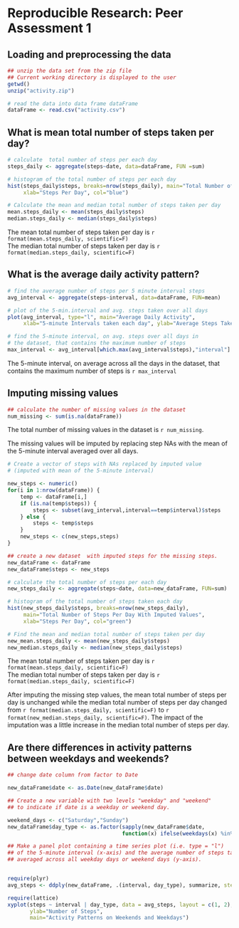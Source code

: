 # Reproducible Research: Peer Assessment 1

## Loading and preprocessing the data

```r
## unzip the data set from the zip file
## Current working directory is displayed to the user 
getwd()
unzip("activity.zip")

# read the data into data frame dataFrame
dataFrame <- read.csv("activity.csv")
```

## What is mean total number of steps taken per day?

```r
# calculate  total number of steps per each day
steps_daily <- aggregate(steps~date, data=dataFrame, FUN =sum)
```
```r
# histogram of the total number of steps per each day
hist(steps_daily$steps, breaks=nrow(steps_daily), main="Total Number of Steps Per Day",
     xlab="Steps Per Day", col="blue")
```
```r
# Calculate the mean and median total number of steps taken per day
mean.steps_daily <- mean(steps_daily$steps)
median.steps_daily <- median(steps_daily$steps)
```
The mean total number of steps taken per day is `r format(mean.steps_daily, scientific=F)`  
The median total number of steps taken per day is `r format(median.steps_daily, scientific=F)`

## What is the average daily activity pattern?

```r
# find the average number of steps per 5 minute interval steps
avg_interval <- aggregate(steps~interval, data=dataFrame, FUN=mean)
```
```r
# plot of the 5-min.interval and avg. steps taken over all days
plot(avg_interval, type="l", main="Average Daily Activity",
     xlab="5-minute Intervals taken each day", ylab="Average Steps Taken Over All Days")
```
```r
# find the 5-minute interval, on avg. steps over all days in   
# the dataset, that contains the maximum number of steps
max_interval <- avg_interval[which.max(avg_interval$steps),"interval"]
```
The 5-minute interval, on average across all the days in the dataset, that contains the maximum number of steps is `r max_interval`


## Imputing missing values
```r
## calculate the number of missing values in the dataset 
num_missing <- sum(is.na(dataFrame))
```
The total number of missing values in the dataset is `r num_missing`.  

The missing values will be imputed by replacing step NAs with the mean of the 5-minute interval averaged over all days.

```r

# Create a vector of steps with NAs replaced by imputed value 
# (imputed with mean of the 5-minute interval)

new_steps <- numeric()
for(i in 1:nrow(dataFrame)) {
    temp <- dataFrame[i,]
    if (is.na(temp$steps)) {
        steps <- subset(avg_interval,interval==temp$interval)$steps
    } else {
        steps <- temp$steps
    }
    new_steps <- c(new_steps,steps)
}

## create a new dataset  with imputed steps for the missing steps.
new_dataFrame <- dataFrame
new_dataFrame$steps <- new_steps

# calculate the total number of steps per each day
new_steps_daily <- aggregate(steps~date, data=new_dataFrame, FUN=sum)
```
```r
# histogram of the total number of steps taken each day
hist(new_steps_daily$steps, breaks=nrow(new_steps_daily), 
     main="Total Number of Steps Per Day With Imputed Values",
     xlab="Steps Per Day", col="green")
```
```r
# Find the mean and median total number of steps taken per day
new_mean.steps_daily <- mean(new_steps_daily$steps)
new_median.steps_daily <- median(new_steps_daily$steps)
```
The mean total number of steps taken per day is `r format(mean.steps_daily, scientific=F)`  
The median total number of steps taken per day is `r format(median.steps_daily, scientific=F)`

After imputing the missing step values, the mean total number of steps per day is unchanged while the median total number of steps per day changed from `r format(median.steps_daily, scientific=F)` to `r format(new_median.steps_daily, scientific=F)`. 
The impact of the imputation was a little increase in the median total number of steps per day.

## Are there differences in activity patterns between weekdays and weekends?

```r
## change date column from factor to Date

new_dataFrame$date <- as.Date(new_dataFrame$date)

## Create a new variable with two levels "weekday" and "weekend" 
## to indicate if date is a weekday or weekend day.

weekend_days <- c("Saturday","Sunday")
new_dataFrame$day_type <- as.factor(sapply(new_dataFrame$date, 
                                    function(x) ifelse(weekdays(x) %in% weekend_days,"weekend","weekday")))
```
```r
## Make a panel plot containing a time series plot (i.e. type = "l") 
## of the 5-minute interval (x-axis) and the average number of steps taken, 
## averaged across all weekday days or weekend days (y-axis).


require(plyr)
avg_steps <- ddply(new_dataFrame, .(interval, day_type), summarize, steps = mean(steps))

require(lattice)
xyplot(steps ~ interval | day_type, data = avg_steps, layout = c(1, 2), type = "l", 
       ylab="Number of Steps",
       main="Activity Patterns on Weekends and Weekdays")
```